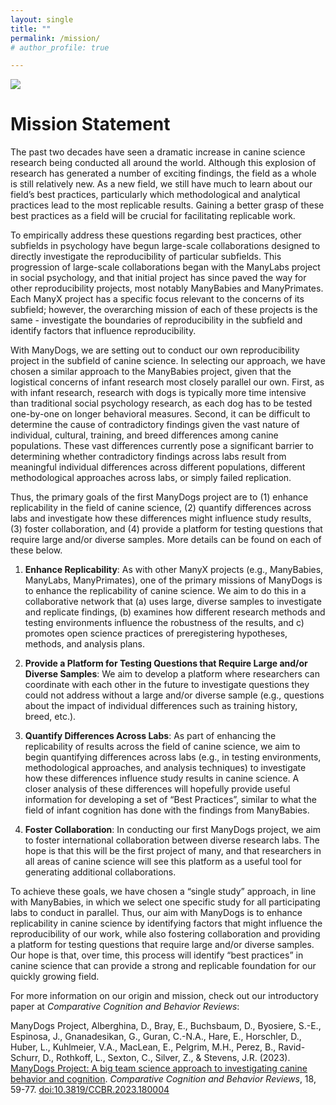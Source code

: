 ```yaml
---
layout: single
title: ""
permalink: /mission/
# author_profile: true

---
```


![](images/dogs_along_wall.jpg){fig-alt="Nine dogs of different breeds lined up along a bright pink wall. Photo by Hannah Lim on Unsplash"}

# Mission Statement

The past two decades have seen a dramatic increase in canine science research being conducted all around the world. Although this explosion of research has generated a number of exciting findings, the field as a whole is still relatively new. As a new field, we still have much to learn about our field’s best practices, particularly which methodological and analytical practices lead to the most replicable results. Gaining a better grasp of these best practices as a field will be crucial for facilitating replicable work.

To empirically address these questions regarding best practices, other subfields in psychology have begun large-scale collaborations designed to directly investigate the reproducibility of particular subfields. This progression of large-scale collaborations began with the ManyLabs project in social psychology, and that initial project has since paved the way for other reproducibility projects, most notably ManyBabies and ManyPrimates. Each ManyX project has a specific focus relevant to the concerns of its subfield; however, the overarching mission of each of these projects is the same - investigate the boundaries of reproducibility in the subfield and identify factors that influence reproducibility.

With ManyDogs, we are setting out to conduct our own reproducibility project in the subfield of canine science. In selecting our approach, we have chosen a similar approach to the ManyBabies project, given that the logistical concerns of infant research most closely parallel our own. First, as with infant research, research with dogs is typically more time intensive than traditional social psychology research, as each dog has to be tested one-by-one on longer behavioral measures. Second, it can be difficult to determine the cause of contradictory findings given the vast nature of individual, cultural, training, and breed differences among canine populations. These vast differences currently pose a significant barrier to determining whether contradictory findings across labs result from meaningful individual differences across different populations, different methodological approaches across labs, or simply failed replication.

Thus, the primary goals of the first ManyDogs project are to (1) enhance replicability in the field of canine science, (2) quantify differences across labs and investigate how these differences might influence study results, (3) foster collaboration, and (4) provide a platform for testing questions that require large and/or diverse samples. More details can be found on each of these below.

1. **Enhance Replicability**: As with other ManyX projects (e.g., ManyBabies, ManyLabs, ManyPrimates), one of the primary missions of ManyDogs is to enhance the replicability of canine science.  We aim to do this in a collaborative network that (a) uses large, diverse samples to investigate and replicate findings, (b) examines how different research methods and  testing environments influence the robustness of the results, and c) promotes open science practices of preregistering hypotheses, methods, and analysis plans. 

2. **Provide a Platform for Testing Questions that Require Large and/or Diverse Samples**: We aim to develop a platform where researchers can coordinate with each other in the future to investigate questions they could not address without a large and/or diverse sample (e.g., questions about the impact of individual differences such as training history, breed, etc.).

3. **Quantify Differences Across Labs**: As part of enhancing the replicability of results across the field of canine science, we aim to begin quantifying differences across labs (e.g., in testing environments, methodological approaches, and analysis techniques) to investigate how these differences influence study results in canine science. A closer analysis of these differences will hopefully provide useful information for developing a set of “Best Practices”, similar to what the field of infant cognition has done with the findings from ManyBabies.

4. **Foster Collaboration**: In conducting our first ManyDogs project, we aim to foster international collaboration between diverse research labs. The hope is that this will be the first project of many, and that researchers in all areas of canine science will see this platform as a useful tool for generating additional collaborations.

To achieve these goals, we have chosen a “single study” approach, in line with ManyBabies, in which we select one specific study for all participating labs to conduct in parallel. Thus, our aim with ManyDogs is to enhance replicability in canine science by identifying factors that might influence the reproducibility of our work, while also fostering collaboration and providing a platform for testing questions that require large and/or diverse samples. Our hope is that, over time, this process will identify “best practices” in canine science that can provide a strong and replicable foundation for our quickly growing field.

For more information on our origin and mission, check out our introductory paper at _Comparative Cognition and Behavior Reviews_:

ManyDogs Project, Alberghina, D., Bray, E., Buchsbaum, D., Byosiere, S.-E., Espinosa, J., Gnanadesikan, G., Guran, C.-N.A., Hare, E., Horschler, D., Huber, L., Kuhlmeier, V.A., MacLean, E., Pelgrim, M.H., Perez, B., Ravid-Schurr, D., Rothkoff, L., Sexton, C., Silver, Z., & Stevens, J.R. (2023). [ManyDogs Project: A big team science approach to investigating canine behavior and cognition](https://doi.org/10.3819/CCBR.2023.180004). _Comparative Cognition and Behavior Reviews_, 18, 59-77. 
[doi:10.3819/CCBR.2023.180004](https://doi.org/10.3819/CCBR.2023.180004)